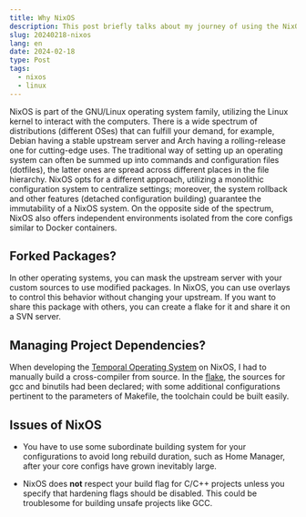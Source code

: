 ```yaml
---
title: Why NixOS
description: This post briefly talks about my journey of using the NixOS operating system.
slug: 20240218-nixos
lang: en
date: 2024-02-18
type: Post
tags:
  - nixos
  - linux
---
```


NixOS is part of the GNU/Linux operating system family, utilizing the Linux kernel to interact with the computers. There
is a wide spectrum of distributions (different OSes) that can fulfill your demand, for example, Debian having a stable
upstream server and Arch having a rolling-release one for cutting-edge uses. The traditional way of setting up an operating
system can often be summed up into commands and configuration files (dotfiles), the latter ones are spread across different
places in the file hierarchy. NixOS opts for a different approach, utilizing a monolithic configuration system to centralize
settings; moreover, the system rollback and other features (detached configuration building) guarantee the immutability of
a NixOS system. On the opposite side of the spectrum, NixOS also offers independent environments isolated from the core configs
similar to Docker containers.

## Forked Packages?

In other operating systems, you can mask the upstream server with your custom sources to use modified packages. In NixOS, you
can use overlays to control this behavior without changing your upstream. If you want to share this package with others, you
can create a flake for it and share it on a SVN server.

## Managing Project Dependencies?

When developing the [Temporal Operating System](https://github.com/algasami/temporal) on NixOS, I had to manually build a cross-compiler
from source. In the [flake](https://github.com/algasami/temporal/blob/main/toolchain/flake.nix), the sources for gcc and binutils had been
declared; with some additional configurations pertinent to the parameters of Makefile, the toolchain could be built easily.

## Issues of NixOS

- You have to use some subordinate building system for your configurations to avoid long rebuild duration, such as Home Manager, after your
  core configs have grown inevitably large.

- NixOS does **not** respect your build flag for C/C++ projects unless you specify that hardening flags should be disabled. This could be
  troublesome for building unsafe projects like GCC.
